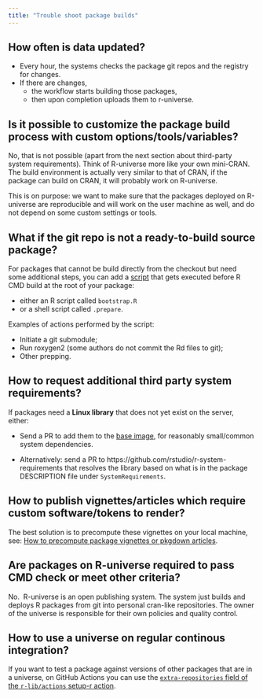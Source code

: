 ```yaml
---
title: "Trouble shoot package builds"
---
```


## How often is data updated? {#data-updates}

- Every hour, the systems checks the package git repos and the registry for changes. 
- If there are changes, 
   - the workflow starts building those packages, 
   - then upon completion uploads them to r-universe.

## Is it possible to customize the package build process with custom options/tools/variables?

No, that is not possible (apart from the next section about third-party system requirements). 
Think of R-universe more like your own mini-CRAN. 
The build environment is actually very similar to that of CRAN, if the package can build on CRAN, it will probably work on R-universe.

This is on purpose: we want to make sure that the packages deployed on R-universe are reproducible and will work on the user machine as well, and do not depend on some custom settings or tools.

## What if the git repo is not a ready-to-build source package?

For packages that cannot be build directly from the checkout but need some additional steps, you can add a [script](https://github.com/r-universe-org/build-source/blob/5830b8aa92d5524b3af6d1b617e605d1a2558543/entrypoint.sh#L50-L57) that gets executed before R CMD build at the root of your package:

- either an R script called `bootstrap.R`
- or a shell script called `.prepare`.

Examples of actions performed by the script:

- Initiate a git submodule;
- Run roxygen2 (some authors do not commit the Rd files to git);
- Other prepping.

## How to request additional third party system requirements? {#third-party-reqs}

If packages need a **Linux library** that does not yet exist on the server, either:

 - Send a PR to add them to the [base image](https://github.com/r-universe-org/base-image), for reasonably small/common system dependencies.
 
 - Alternatively: send a PR to https://github.com/rstudio/r-system-requirements that resolves the library based on what is in the package DESCRIPTION file under `SystemRequirements`.

## How to publish vignettes/articles which require custom software/tokens to render?

The best solution is to precompute these vignettes on your local machine, see: [How to precompute package vignettes or pkgdown articles](https://ropensci.org/blog/2019/12/08/precompute-vignettes/).


## Are packages on R-universe required to pass CMD check or meet other criteria?

No. 
R-universe is an open publishing system. 
The system just builds and deploys R packages from git into personal cran-like repositories. 
The owner of the universe is responsible for their own policies and quality control.

## How to use a universe on regular continous integration?

If you want to test a package against versions of other packages that are in a universe, on GitHub Actions you can use the [`extra-repositories` field of the `r-lib/actions` setup-r action](https://github.com/r-lib/actions/tree/v2-branch/setup-r#inputs).
